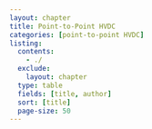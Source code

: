```yaml
---
layout: chapter
title: Point-to-Point HVDC
categories: [point-to-point HVDC]
listing:
  contents: 
    - ./
  exclude:
    layout: chapter
  type: table
  fields: [title, author]
  sort: [title]
  page-size: 50
---
```


